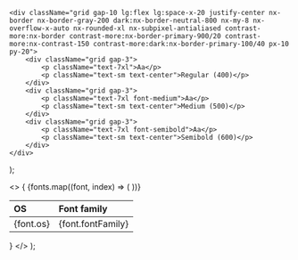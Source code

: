 
    <div className="grid gap-10 lg:flex lg:space-x-20 justify-center nx-border nx-border-gray-200 dark:nx-border-neutral-800 nx-my-8 nx-overflow-x-auto nx-rounded-xl nx-subpixel-antialiased contrast-more:nx-border contrast-more:nx-border-primary-900/20 contrast-more:nx-contrast-150 contrast-more:dark:nx-border-primary-100/40 px-10 py-20">
        <div className="grid gap-3">
            <p className="text-7xl">Aa</p>
            <p className="text-sm text-center">Regular (400)</p>
        </div>
        <div className="grid gap-3">
            <p className="text-7xl font-medium">Aa</p>
            <p className="text-sm text-center">Medium (500)</p>
        </div>
        <div className="grid gap-3">
            <p className="text-7xl font-semibold">Aa</p>
            <p className="text-sm text-center">Semibold (600)</p>
        </div>
    </div>
);

  <>
    {
      <table>
        <thead>
          <tr>
            <th align="left">OS</th>
            <th align="left">Font family</th>
          </tr>
        </thead>
        <tbody>
          {fonts.map((font, index) => (
            <tr key={index}>
              <td className="cell-title">{font.os}</td>
              <td>
                <div className="cell-typography">
                  {font.fontFamily}
                </div>
              </td>
            </tr>
          ))}
        </tbody>
      </table>
    }
  </>
);
